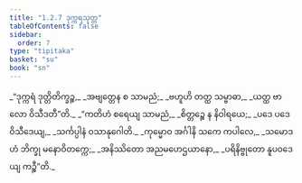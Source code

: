 ```yaml
---
title: "1.2.7 ဒုက္ကရသုတ္တ"
tableOfContents: false
sidebar:
  order: 7
type: "tipitaka"
basket: "su"
book: "sn"
---
```



<DynamicBreadcrumb />

<Division number="17" book="sn" e="ch" v="18" p="281">

<Paragraph number="55" type="verses" book="sn">
_“ဒုက္ကရံ ဒုတ္တိတိက္ခဉ္စ,_  
_အဗျတ္တေန စ သာမညံ;_  
_ဗဟူဟိ တတ္ထ သမ္ဗာဓာ,_  
_ယတ္ထ ဗာလော ဝိသီဒတီ”တိ._  

</Paragraph>

<Paragraph number="56" type="verses" book="sn">
_“ကတိဟံ စရေယျ သာမညံ,_  
_စိတ္တဉ္စေ န နိဝါရယေ;_  
_ပဒေ ပဒေ ဝိသီဒေယျ,_  
_သင်္ကပ္ပါနံ ဝသာနုဂေါတိ._  

</Paragraph>

<Paragraph number="57" type="verses" book="sn">
_ကုမ္မောဝ အင်္ဂါနိ သကေ ကပါလေ,_  
_သမောဒဟံ ဘိက္ခု မနောဝိတက္ကေ;_  
_အနိဿိတော အညမဟေဌယာနော,_  
_ပရိနိဗ္ဗုတော နူပဝဒေယျ ကဉ္စီ”တိ._
</Paragraph>
</Division>